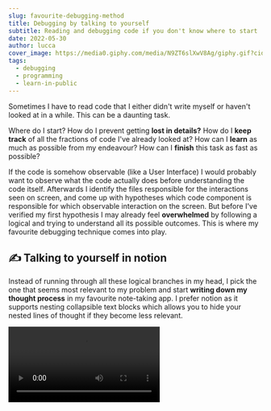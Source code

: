 ```yaml
---
slug: favourite-debugging-method
title: Debugging by talking to yourself
subtitle: Reading and debugging code if you don't know where to start
date: 2022-05-30
author: lucca
cover_image: https://media0.giphy.com/media/N9ZT6slXwV8Ag/giphy.gif?cid=ecf05e47gvx3r1jluanghsllvpgauo14dzncq3l0rxqzhvc4&rid=giphy.gif&ct=g
tags:
  - debugging
  - programming
  - learn-in-public
---
```


Sometimes I have to read code that I either didn't write myself or haven't looked at in a while.
This can be a daunting task.

Where do I start?
How do I prevent getting **lost in details?**
How do I **keep track** of all the fractions of code I've already looked at?
How can I **learn** as much as possible from my endeavour?
How can I **finish** this task as fast as possible?

If the code is somehow observable (like a User Interface) I would probably want to observe what the code actually does before understanding the code itself.
Afterwards I identify the files responsible for the interactions seen on screen,
and come up with hypotheses which code component is responsible for which observable interaction on the screen.
But before I've verified my first hypothesis I may already feel **overwhelmed** by following a logical and trying to understand all its possible outcomes.
This is where my favourite debugging technique comes into play.

## ✍️ Talking to yourself in notion

Instead of running through all these logical branches in my head,
I pick the one that seems most relevant to my problem and start **writing down my thought process** in my favourite note-taking app.
I prefer notion as it supports nesting collapsible text blocks which allows you to hide your nested lines of thought if they become less relevant.

<Video src="https://cleanshot-cloud-fra.accelerator.net/media/23887/SUOpfagq1hyqBB2PDHb7ApzG7vw7TGQRMDmvZ0MS.mp4"/>

I start with a question and try to answer it by **following my line of thought.**
Then I move through the code line by line and write down what it does and how it affects what I see on the screen.

In this example I wanted to find out: *"what happens if I click the publish button when creating a new article?"* inside the <Link url={"https://react-ts-redux-realworld-example-app.netlify.app/#/editor"}>React RealWorld App</Link> <Link url={"https://github.com/angelguzmaning/ts-redux-react-realworld-example-app"}>(GitHub)</Link>

If this process brings up new **questions, I write them down** and try to answer them in a collapsible text block. Sometimes I decide to postpone answering a question.
Then I mark this question with a "🤔" emoji, so I don't forget that I haven't answered it yet.
In this example I asked myself the question: *"Why do we set state.submitting flag to true . Which part of the app code reacts to this state? "*
I assumed this flag could trigger something relevant in the code, but it turned out it only disables the editor form.

Occasionally I skip following a line of thought and **make assumptions** about how the code works to progress faster. To make sure I don't forget what I skipped, I mark it with a "🙈" emoji.
In my example I assumed that `<ArticleEditor disabled={true} .../>` will disable the whole form inside `ArticleEditor`. Because this is not relevant for my problem at hand I can safely ignore it until it becomes relevant.

You may think this is a time-wasting process. Why not go through this in my head instead?
It may be true that it takes a bit longer to write down your thoughts, but it has some undeniable benefits over "keeping everything in my head"
* If I get distracted I still **know where to continue**
* By writing down what I've done, I always have a **record of the approaches** I've used to solve the underlying problem.
* I see which part of he code I may have only checked superficially, and I can **come back** to if it becomes relevant.
* You also know which questions you **haven't answered yet**. Did you make some hypothesis but never verified them and based your whole debugging process on it?

In the end there is no silver bullet, and I don't find this approach particularly helpful if the task at hand is manageable in size.
But when I feel overwhelmed by a Task this is my go-to approach to **eat the elephant with small bites** 🐘


